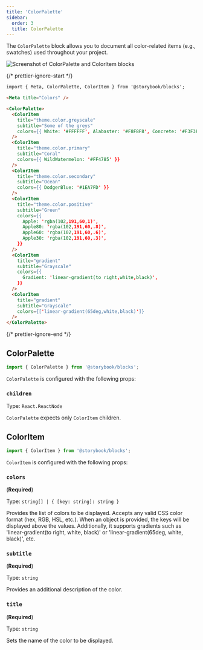 ```yaml
---
title: 'ColorPalette'
sidebar:
  order: 3
  title: ColorPalette
---
```


<YouTubeCallout id="tyNIspWhFyU" title="Storybook for Design Systems - ColorPalette Doc Block" params="start=20" />

The `ColorPalette` block allows you to document all color-related items (e.g., swatches) used throughout your project.

![Screenshot of ColorPalette and ColorItem blocks](../../_assets/api/doc-block-colorpalette.png)

{/* prettier-ignore-start */}

```md title="Colors.mdx"
import { Meta, ColorPalette, ColorItem } from '@storybook/blocks';

<Meta title="Colors" />

<ColorPalette>
  <ColorItem
    title="theme.color.greyscale"
    subtitle="Some of the greys"
    colors={{ White: '#FFFFFF', Alabaster: '#F8F8F8', Concrete: '#F3F3F3' }}
  />
  <ColorItem 
    title="theme.color.primary" 
    subtitle="Coral" 
    colors={{ WildWatermelon: '#FF4785' }} 
  />
  <ColorItem 
    title="theme.color.secondary" 
    subtitle="Ocean" 
    colors={{ DodgerBlue: '#1EA7FD' }} 
  />
  <ColorItem
    title="theme.color.positive"
    subtitle="Green"
    colors={{
      Apple: 'rgba(102,191,60,1)',
      Apple80: 'rgba(102,191,60,.8)',
      Apple60: 'rgba(102,191,60,.6)',
      Apple30: 'rgba(102,191,60,.3)',
    }}
  />
  <ColorItem
    title="gradient"
    subtitle="Grayscale"
    colors={{
      Gradient: 'linear-gradient(to right,white,black)',
    }}
  />
  <ColorItem
    title="gradient"
    subtitle="Grayscale"
    colors={['linear-gradient(65deg,white,black)']}
  />
</ColorPalette>
```

{/* prettier-ignore-end */}

## ColorPalette

```js
import { ColorPalette } from '@storybook/blocks';
```

`ColorPalette` is configured with the following props:

### `children`

Type: `React.ReactNode`

`ColorPalette` expects only `ColorItem` children.

## ColorItem

```js
import { ColorItem } from '@storybook/blocks';
```

`ColorItem` is configured with the following props:

### `colors`

(**Required**)

Type: `string[] | { [key: string]: string }`

Provides the list of colors to be displayed. Accepts any valid CSS color format (hex, RGB, HSL, etc.). When an object is provided, the keys will be displayed above the values. Additionally, it supports gradients such as 'linear-gradient(to right, white, black)' or 'linear-gradient(65deg, white, black)', etc. 

### `subtitle`

(**Required**)

Type: `string`

Provides an additional description of the color.

### `title`

(**Required**)

Type: `string`

Sets the name of the color to be displayed.
